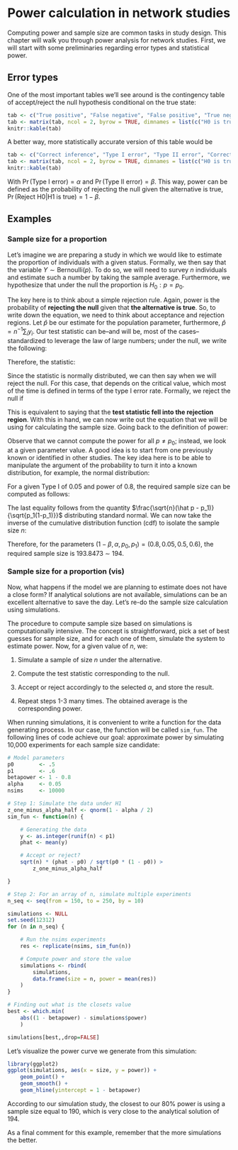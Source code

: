 # Power calculation in network studies

Computing power and sample size are common tasks in study design. This chapter will walk you
through power analysis for network studies. First, we will start with some preliminaries
regarding error types and statistical power.

## Error types

One of the most important tables we'll see around is the contingency table of accept/reject the null hypothesis conditional on the true state:

```r
tab <- c("True positive", "False negative", "False positive", "True negative")
tab <- matrix(tab, ncol = 2, byrow = TRUE, dimnames = list(c("H0 is true", "H1 is true"), c("Accept H0", "Reject H0")))
knitr::kable(tab)
```

A better way, more statistically accurate version of this table would be

```r
tab <- c("Correct inference", "Type I error", "Type II error", "Correct Inference")
tab <- matrix(tab, ncol = 2, byrow = TRUE, dimnames = list(c("H0 is true", "H1 is true"), c("Accept H0", "Reject H0")))
knitr::kable(tab)
```

With $\Pr{(\mbox{Type I error})} = \alpha$ and $\Pr{(\mbox{Type II error})} = \beta$. This way, power can be defined as the
probability of rejecting the null given the alternative is true, $\Pr{(\mbox{Reject H0}|\mbox{H1 is true})} = 1-\beta$.

## Examples

### Sample size for a proportion

Let's imagine we are preparing a study in which we would like to estimate the proportion of individuals with a given status. Formally, we then say that the variable $Y\sim\mbox{Bernoulli}(p)$. To do so, we will need to survey $n$ individuals and estimate such a number by taking the sample average. Furthermore, we hypothesize that under the null the proportion is $H_0: p = p_0$.

The key here is to think about a simple rejection rule. Again, power is the probability of **rejecting the null** given that **the alternative is true**. So, to write down the equation, we need to think about acceptance and rejection regions. Let $\hat p$ be our estimate for the population parameter, furthermore, $\hat p = n^{-1}\sum_i y_i$. Our test statistic can be--and will be, most of the cases--standardized to leverage the law of large numbers; under the null, we write the following:

\begin{align*}
\mathbb{E}(\hat p) & = p_0 \\
\mathbf{Var}(\hat p) & = \sqrt{p_0(1-p_0)/n}
\end{align*}

Therefore, the statistic:

\begin{equation*}
\frac{\hat p - p_0}{\sqrt{p_0(1-p_0)/n}} = \frac{\sqrt{n}(\hat p - p_0)}{\sqrt{p_0(1-p_0)}} \sim \mbox{N}(0, 1)
\end{equation*}

Since the statistic is normally distributed, we can then say when we will reject the null. For this case, that depends on the critical value, which most of the time is defined in terms of the type I error rate. Formally, we reject the null if

\begin{equation*}
\frac{\sqrt{n}(\hat p - p_0)}{\sqrt{p_0(1-p_0)}} > Z_{1-\alpha/2}
\end{equation*}

This is equivalent to saying that the **test statistic fell into the rejection region**. With this in hand, we can now write out the equation that we will be using for calculating the sample size. Going back to the definition of power:

\begin{align*}
\Pr{(\mbox{Reject H0}|\mbox{H1 is true})} & = 1-\beta \\
\Pr{\left(\frac{\sqrt{n}(\hat p - p_0)}{\sqrt{p_0(1-p_0)}} > Z_{1-\alpha/2}\right.\left|\vphantom{\frac{1}{2}}p = p_1\right)} & = 1 - \beta
\end{align*}

Observe that we cannot compute the power for all $p\neq p_0$; instead, we look at a given parameter value. A good idea is to start from one previously known or identified in other studies. The key idea here is to be able to manipulate the argument of the probability to turn it into a known distribution, for example, the normal distribution:

For a given Type I of 0.05 and power of 0.8, the required sample size can be computed as follows:

\begin{align*}
1 - \beta & = \Pr{\left(\frac{\sqrt{n}(\hat p - p_0)}{\sqrt{p_0(1-p_0)}} > Z_{1-\alpha/2}\right.\left|\vphantom{\frac{1}{2}}p = p_1\right)} \\
& = \Pr{\left(\frac{\sqrt{n}(\hat p - p_0)}{\sqrt{p_0(1-p_0)}} < Z_{\alpha/2}\right.\left|\vphantom{\frac{1}{2}}p = p_1\right)} \\
& = \Pr{\left(\frac{\sqrt{n}(\hat p - p_0)}{\sqrt{p_1(1-p_1)}} < \frac{Z_{\alpha/2}\sqrt{p_0(1-p_0)}}{\sqrt{p_1(1-p_1)}}\right.\left|\vphantom{\frac{1}{2}}p = p_1\right)} \\
& = \Pr{\left(\frac{\sqrt{n}(\hat p - p_0 + p_0 - p_1)}{\sqrt{p_1(1-p_1)}} < \frac{Z_{\alpha/2}\sqrt{p_0(1-p_0)} + \sqrt{n}(p_0 - p_1)}{\sqrt{p_1(1-p_1)}}\right.\left|\vphantom{\frac{1}{2}}p = p_1\right)} \\
& = \Pr{\left(\frac{\sqrt{n}(\hat p - p_1)}{\sqrt{p_1(1-p_1)}} < \frac{Z_{\alpha/2}\sqrt{p_0(1-p_0)} + \sqrt{n}(p_0 - p_1)}{\sqrt{p_1(1-p_1)}}\right.\left|\vphantom{\frac{1}{2}}p = p_1\right)} \\
& = \Phi\left(\frac{Z_{\alpha/2}\sqrt{p_0(1-p_0)} + \sqrt{n}(p_0 - p_1)}{\sqrt{p_1(1-p_1)}}\right.\left|\vphantom{\frac{1}{2}}p = p_1\right) \\
\end{align*}

The last equality follows from the quantity $\frac{\sqrt{n}(\hat p - p_1)}{\sqrt{p_1(1-p_1)}}$ distributing standard normal. We can now take the inverse of the cumulative distribution function (cdf) to isolate the sample size $n$:

\begin{align*}
\Phi^{-1}(1 - \beta)& = \frac{Z_{\alpha/2}\sqrt{p_0(1-p_0)} + \sqrt{n}(p_0 - p_1)}{\sqrt{p_1(1-p_1)}} \\
Z_{1-\beta}\sqrt{p_1(1-p_1)}& = Z_{\alpha/2}\sqrt{p_0(1-p_0)} + \sqrt{n}(p_0 - p_1) \\
\frac{\left(Z_{1-\beta}\sqrt{p_1(1-p_1)} - Z_{\alpha/2}\sqrt{p_0(1-p_0)}\right)^2}{(p_0 - p_1)^2}& = n \\
\end{align*}

Therefore, for the parameters $(1-\beta, \alpha, p_0, p_1) = (0.8, 0.05, 0.5, 0.6)$, the required sample size is 193.8473 $\sim$ 194.

### Sample size for a proportion (vis)

Now, what happens if the model we are planning to estimate does not have a close form? If analytical solutions are not available, simulations can be an excellent alternative to save the day. Let's re-do the sample size calculation using simulations.

The procedure to compute sample size based on simulations is computationally intensive. The concept is straightforward, pick a set of best guesses for sample size, and for each one of them, simulate the system to estimate power. Now, for a given value of $n$, we:

1. Simulate a sample of size $n$ under the alternative.

2. Compute the test statistic corresponding to the null.

3. Accept or reject accordingly to the selected $\alpha$, and store the result.

4. Repeat steps 1-3 many times. The obtained average is the corresponding power.

When running simulations, it is convenient to write a function for the data generating process. In our case, the function will be called `sim_fun`. The following lines of code achieve our goal: approximate power by simulating 10,000 experiments for each sample size candidate:

```r
# Model parameters
p0        <- .5
p1        <- .6
betapower <- 1 - 0.8
alpha     <- 0.05
nsims     <- 10000

# Step 1: Simulate the data under H1
z_one_minus_alpha_half <- qnorm(1 - alpha / 2)
sim_fun <- function(n) {

    # Generating the data
    y <- as.integer(runif(n) < p1)
    phat <- mean(y)

    # Accept or reject?
    sqrt(n) * (phat - p0) / sqrt(p0 * (1 - p0)) >
        z_one_minus_alpha_half

}

# Step 2: For an array of n, simulate multiple experiments
n_seq <- seq(from = 150, to = 250, by = 10)

simulations <- NULL
set.seed(12312)
for (n in n_seq) {

    # Run the nsims experiments
    res <- replicate(nsims, sim_fun(n))

    # Compute power and store the value
    simulations <- rbind(
        simulations,
        data.frame(size = n, power = mean(res))
    )
}

# Finding out what is the closets value
best <- which.min(
    abs((1 - betapower) - simulations$power)
    )

simulations[best,,drop=FALSE]
```

Let's visualize the power curve we generate from this simulation:

```r
library(ggplot2)
ggplot(simulations, aes(x = size, y = power)) +
    geom_point() +
    geom_smooth() +
    geom_hline(yintercept = 1 - betapower)
```

According to our simulation study, the closest to our 80% power is using a sample size equal to 190, which is very close to the analytical solution of 194. 

As a final comment for this example, remember that the more simulations the better.